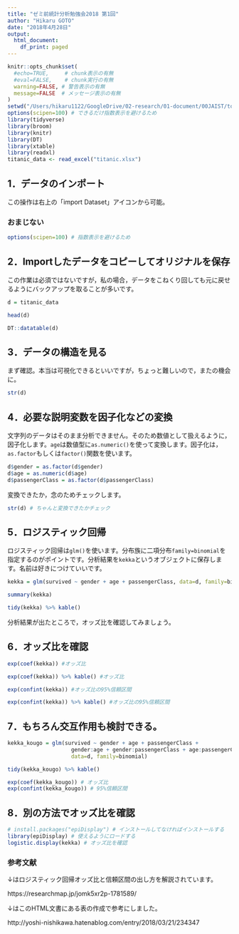 ```yaml
---
title: "ゼミ前統計分析勉強会2018 第1回"
author: "Hikaru GOTO"
date: "2018年4月28日"
output:
  html_document:
    df_print: paged
---
```



```r
knitr::opts_chunk$set(
  #echo=TRUE,     # chunk表示の有無
  #eval=FALSE,    # chunk実行の有無
  warning=FALSE, # 警告表示の有無
  message=FALSE  # メッセージ表示の有無
)
setwd("/Users/hikaru1122/GoogleDrive/02-research/01-document/00JAIST/toukeibenkyou2018/2018_01_0428zemimae_toukei/")
options(scipen=100) # できるだけ指数表示を避けるため
library(tidyverse)
library(broom)
library(knitr)
library(DT)
library(xtable)
library(readxl)
titanic_data <- read_excel("titanic.xlsx")
```

## 1．データのインポート

この操作は右上の「import Dataset」アイコンから可能。

### おまじない

```r
options(scipen=100) # 指数表示を避けるため
```


## 2．Importしたデータをコピーしてオリジナルを保存
この作業は必須ではないですが，私の場合，データをこねくり回しても元に戻せるようにバックアップを取ることが多いです。

```r
d = titanic_data
```

```r
head(d)
```


```r
DT::datatable(d)
```

## 3．データの構造を見る
まず確認。本当は可視化できるといいですが，ちょっと難しいので，またの機会に。

```r
str(d)
```

## 4．必要な説明変数を因子化などの変換
文字列のデータはそのまま分析できません。そのため数値として扱えるように，因子化します。`age`は数値型に`as.numeric()`を使って変換します。因子化は，`as.factor`もしくは`factor()`関数を使います。

```r
d$gender = as.factor(d$gender)
d$age = as.numeric(d$age)
d$passengerClass = as.factor(d$passengerClass)
```

変換できたか，念のためチェックします。

```r
str(d) # ちゃんと変換できたかチェック
```


## 5．ロジスティック回帰

ロジスティック回帰は`glm()`を使います。分布族に二項分布`family=binomial`を指定するのがポイントです。分析結果を`kekka`というオブジェクトに保存します。名前は好きにつけていいです。

```r
kekka = glm(survived ~ gender + age + passengerClass, data=d, family=binomial)
```

```r
summary(kekka)
```

```r
tidy(kekka) %>% kable()
```

分析結果が出たところで，オッズ比を確認してみましょう。

## 6．オッズ比を確認

```r
exp(coef(kekka)) #オッズ比
```

```r
exp(coef(kekka)) %>% kable() #オッズ比
```

```r
exp(confint(kekka)) #オッズ比の95%信頼区間
```

```r
exp(confint(kekka)) %>% kable() #オッズ比の95%信頼区間
```

## 7．もちろん交互作用も検討できる。

```r
kekka_kougo = glm(survived ~ gender + age + passengerClass + 
                    gender:age + gender:passengerClass + age:passengerClass,
                    data=d, family=binomial)
```

```r
tidy(kekka_kougo) %>% kable()
```

```r
exp(coef(kekka_kougo)) # オッズ比
exp(confint(kekka_kougo)) # 95%信頼区間
```


## 8．別の方法でオッズ比を確認 

```r
# install.packages("epiDisplay") # インストールしてなければインストールする
library(epiDisplay) # 使えるようにロードする
logistic.display(kekka) # オッズ比を確認
```


### 参考文献
↓はロジスティック回帰オッズ比と信頼区間の出し方を解説されています。

https://researchmap.jp/jomk5xr2p-1781589/

↓はこのHTML文書にある表の作成で参考にしました。

http://yoshi-nishikawa.hatenablog.com/entry/2018/03/21/234347